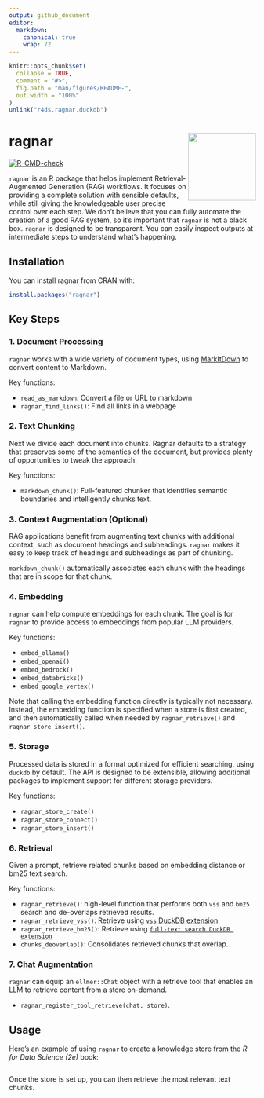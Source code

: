 ```yaml
---
output: github_document
editor:
  markdown:
    canonical: true
    wrap: 72
---
```


<!-- README.md is generated from README.Rmd. Please edit that file -->

```r
knitr::opts_chunk$set(
  collapse = TRUE,
  comment = "#>",
  fig.path = "man/figures/README-",
  out.width = "100%"
)
unlink("r4ds.ragnar.duckdb")
```

# ragnar <img src="man/figures/logo.png" align="right" height="138"/>

<!-- badges: start -->

[![R-CMD-check](https://github.com/tidyverse/ragnar/actions/workflows/R-CMD-check.yaml/badge.svg)](https://github.com/tidyverse/ragnar/actions/workflows/R-CMD-check.yaml)

<!-- badges: end -->

`ragnar` is an R package that helps implement Retrieval-Augmented
Generation (RAG) workflows. It focuses on providing a complete solution
with sensible defaults, while still giving the knowledgeable user
precise control over each step. We don't believe that you can fully
automate the creation of a good RAG system, so it's important that
`ragnar` is not a black box. `ragnar` is designed to be transparent. You
can easily inspect outputs at intermediate steps to understand what's
happening.

## Installation

You can install ragnar from CRAN with:

``` r
install.packages("ragnar")
```

## Key Steps

### 1. Document Processing

`ragnar` works with a wide variety of document types, using
[MarkItDown](https://github.com/microsoft/markitdown) to convert content
to Markdown.

Key functions:

-   `read_as_markdown`: Convert a file or URL to markdown
-   `ragnar_find_links()`: Find all links in a webpage

### 2. Text Chunking

Next we divide each document into chunks. Ragnar defaults to a strategy
that preserves some of the semantics of the document, but provides
plenty of opportunities to tweak the approach.

Key functions:

-   `markdown_chunk()`: Full-featured chunker that identifies semantic
    boundaries and intelligently chunks text.

### 3. Context Augmentation (Optional)

RAG applications benefit from augmenting text chunks with additional
context, such as document headings and subheadings. `ragnar` makes it
easy to keep track of headings and subheadings as part of chunking.

`markdown_chunk()` automatically associates each chunk with the headings
that are in scope for that chunk.

### 4. Embedding

`ragnar` can help compute embeddings for each chunk. The goal is for
`ragnar` to provide access to embeddings from popular LLM providers.

Key functions:

-   `embed_ollama()`
-   `embed_openai()`
-   `embed_bedrock()`
-   `embed_databricks()`
-   `embed_google_vertex()`

Note that calling the embedding function directly is typically not
necessary. Instead, the embedding function is specified when a store is
first created, and then automatically called when needed by
`ragnar_retrieve()` and `ragnar_store_insert()`.

### 5. Storage

Processed data is stored in a format optimized for efficient searching,
using `duckdb` by default. The API is designed to be extensible,
allowing additional packages to implement support for different storage
providers.

Key functions:

-   `ragnar_store_create()`
-   `ragnar_store_connect()`
-   `ragnar_store_insert()`

### 6. Retrieval

Given a prompt, retrieve related chunks based on embedding distance or
bm25 text search.

Key functions:

-   `ragnar_retrieve()`: high-level function that performs both `vss`
    and `bm25` search and de-overlaps retrieved results.
-   `ragnar_retrieve_vss()`: Retrieve using [`vss` DuckDB
    extension](https://duckdb.org/docs/stable/core_extensions/vss)
-   `ragnar_retrieve_bm25()`: Retrieve using
    [`full-text search DuckDB extension`](https://duckdb.org/docs/stable/core_extensions/full_text_search)
-   `chunks_deoverlap()`: Consolidates retrieved chunks that overlap.

### 7. Chat Augmentation

`ragnar` can equip an `ellmer::Chat` object with a retrieve tool that
enables an LLM to retrieve content from a store on-demand.

-   `ragnar_register_tool_retrieve(chat, store)`.

## Usage

Here's an example of using `ragnar` to create a knowledge store from the
*R for Data Science (2e)* book:

```r
```

Once the store is set up, you can then retrieve the most relevant text
chunks.

```r
```
